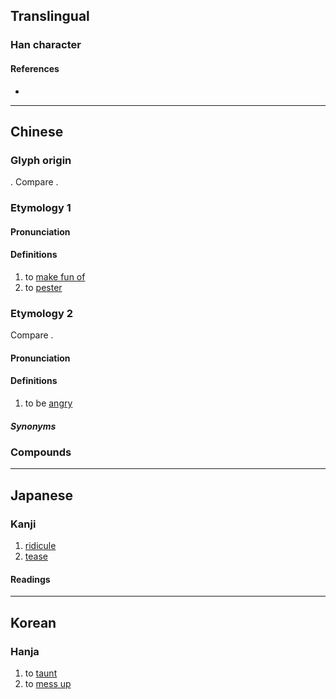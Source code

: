 {{also|嫐}}
{{character info/new}}
==Translingual==

===Han character===
{{Han char|rn=38|rad=女|as=14|sn=17|four=66427|canj=WSVWS|ids=⿲男女男}}

====References====
* {{Han ref|kx=0273.070|dkj=06831|dj=0541.130|hdz=21087.010|uh=5B32|ud=23346|bh=ECD0|bd=60624}}

----

==Chinese==

===Glyph origin===
{{Han etym}}
{{Han compound|男|女|男|t1=man|t2=woman|t3=man}}. Compare {{zh-l|*嫐}}.

===Etymology 1===
{{zh-forms|alt=𤲶,𢣲,𠒰}}

====Pronunciation====
{{zh-pron
|m=niǎo
|c=niu5,niu4
|mc=y
|oc=y
|ma=
|cat=
}}

====Definitions====
{{zh-hanzi}}

# to [[make fun of]]
# to [[pester]]

===Etymology 2===
{{zh-forms}}
{{zh-wp|yue}}
Compare {{cog|za|naeuq||angry}}.

====Pronunciation====
{{zh-pron
|c=nau1
|cat=v
}}

====Definitions====
{{zh-hanzi}}

# {{lb|zh|Cantonese}} to be [[angry]]

=====Synonyms=====
{{zh-syn-saurus|憤怒}}

===Compounds===
{{zh-der|嬲惱}}

----

==Japanese==

===Kanji===
{{ja-kanji|grade=9|rs=女14}}

# [[ridicule]]
# [[tease]]

====Readings====
{{rfv-pron|ja}}
{{ja-readings
|goon=にょう<ねう
|kanon=じょう<でう, どう<だう
|kun=なぶ-る
}}

----

==Korean==

===Hanja===
{{ko-hanja|hangeul=뇨|rv=nyo|mr=nyo}}

# to [[taunt]]
# to [[mess up]]